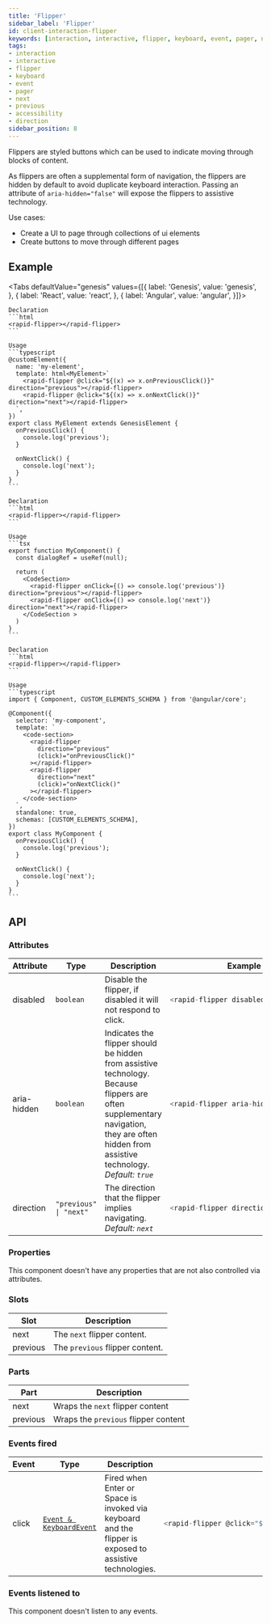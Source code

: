 ```yaml
---
title: 'Flipper'
sidebar_label: 'Flipper'
id: client-interaction-flipper
keywords: [interaction, interactive, flipper, keyboard, event, pager, next, previous, accessibility, direction]
tags:
- interaction
- interactive
- flipper
- keyboard
- event
- pager
- next
- previous
- accessibility
- direction
sidebar_position: 8
---
```



Flippers are styled buttons which can be used to indicate moving through blocks of content.

As flippers are often a supplemental form of navigation, the flippers are hidden by default to avoid duplicate keyboard interaction. Passing an attribute of `aria-hidden="false"` will expose the flippers to assistive technology.

Use cases:
* Create a UI to page through collections of ui elements
* Create buttons to move through different pages

## Example
<FlipperDemo />

<Tabs defaultValue="genesis" values={[{ label: 'Genesis', value: 'genesis', }, { label: 'React', value: 'react', }, { label: 'Angular', value: 'angular', }]}>

  <TabItem value="genesis">

    Declaration
    ```html
    <rapid-flipper></rapid-flipper>
    ```

    Usage
    ```typescript
    @customElement({
      name: 'my-element',
      template: html<MyElement>`
        <rapid-flipper @click="${(x) => x.onPreviousClick()}" direction="previous"></rapid-flipper>
        <rapid-flipper @click="${(x) => x.onNextClick()}" direction="next"></rapid-flipper>
      `,
    })
    export class MyElement extends GenesisElement {
      onPreviousClick() {
        console.log('previous');
      }

      onNextClick() {
        console.log('next');
      }
    }
    ```

  </TabItem>
  <TabItem value="react">

    Declaration
    ```html
    <rapid-flipper></rapid-flipper>
    ```

    Usage
    ```tsx
    export function MyComponent() {
      const dialogRef = useRef(null);

      return (
        <CodeSection>
          <rapid-flipper onClick={() => console.log('previous')} direction="previous"></rapid-flipper>
          <rapid-flipper onClick={() => console.log('next')} direction="next"></rapid-flipper>
        </CodeSection >
      )
    }
    ```
  </TabItem>
  <TabItem value="angular">

    Declaration
    ```html
    <rapid-flipper></rapid-flipper>
    ```

    Usage
    ```typescript
    import { Component, CUSTOM_ELEMENTS_SCHEMA } from '@angular/core';

    @Component({
      selector: 'my-component',
      template: `
        <code-section>
          <rapid-flipper
            direction="previous"
            (click)="onPreviousClick()"
          ></rapid-flipper>
          <rapid-flipper
            direction="next"
            (click)="onNextClick()"
          ></rapid-flipper>
        </code-section>
      `,
      standalone: true,
      schemas: [CUSTOM_ELEMENTS_SCHEMA],
    })
    export class MyComponent {
      onPreviousClick() {
        console.log('previous');
      }

      onNextClick() {
        console.log('next');
      }
    }
    ```
  </TabItem>
</Tabs>


## API

### Attributes

<table>
    <thead>
        <tr>
            <th>Attribute</th>
            <th>Type</th>
            <th>Description</th>
            <th>Example</th>
        </tr>
    </thead>
    <tbody>
        <tr>
            <td>disabled</td>
            <td><code>boolean</code></td>
            <td>Disable the flipper, if disabled it will not respond to click.</td>
<td>

```typescript
<rapid-flipper disabled>
```

</td>
        </tr>
        <tr>
            <td>aria-hidden</td>
            <td><code>boolean</code></td>
            <td>Indicates the flipper should be hidden from assistive technology. Because flippers are often supplementary navigation, they are often hidden from assistive technology. <em>Default: <code>true</code></em></td>
<td>

```typescript
<rapid-flipper aria-hidden="false">
```

</td>
        </tr>
        <tr>
            <td>direction</td>
            <td><code>"previous" | "next"</code></td>
            <td>The direction that the flipper implies navigating. <em>Default: <code>next</code></em></td>
<td>

```typescript
<rapid-flipper direction="previous">
```

</td>
        </tr>
    </tbody>
</table>

### Properties

This component doesn't have any properties that are not also controlled via attributes.

### Slots

|Slot|Description|
|---|---|
|next|The `next` flipper content.|
|previous|The `previous` flipper content.|

### Parts

| Part | Description |
| --- | --- |
|next|Wraps the `next` flipper content|
|previous|Wraps the `previous` flipper content|

### Events fired

<table>
    <thead>
        <tr>
            <th>Event</th>
            <th>Type</th>
            <th>Description</th>
            <th>Example</th>
        </tr>
    </thead>
    <tbody>
        <tr>
            <td>click</td>
            <td><code><a href="https://developer.mozilla.org/en-US/docs/Web/API/KeyboardEvent">Event & KeyboardEvent</a></code></td>
            <td>Fired when Enter or Space is invoked via keyboard and the flipper is exposed to assistive technologies.</td>
<td>

```typescript
<rapid-flipper @click="${(x,ctx) => x.onFlipperClick(ctx.event)}">
```

</td>
        </tr>
    </tbody>
</table>

### Events listened to

This component doesn't listen to any events.
